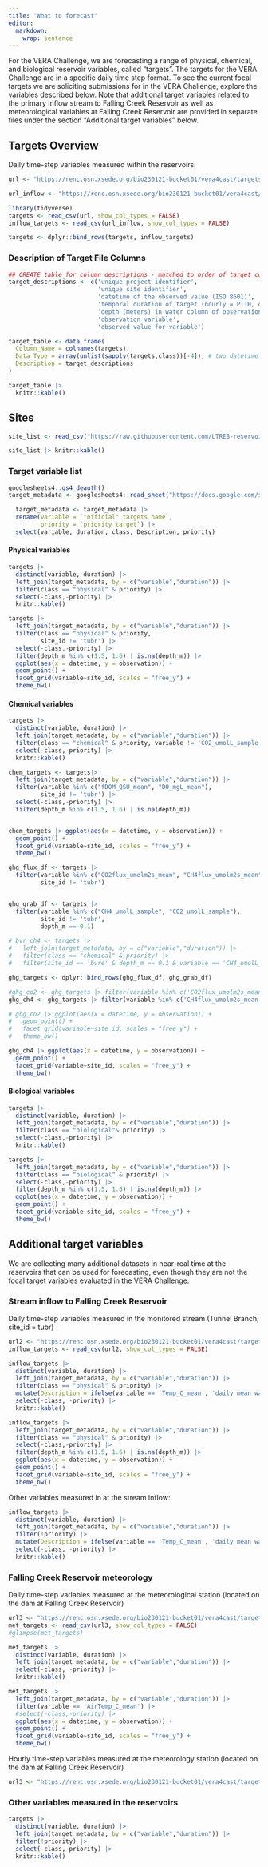 ```yaml
---
title: "What to forecast"
editor: 
  markdown: 
    wrap: sentence
---
```


For the VERA Challenge, we are forecasting a range of physical, chemical, and biological reservoir variables, called "targets". The targets for the VERA Challenge are in a specific daily time step format. To see the current focal targets we are soliciting submissions for in the VERA Challenge, explore the variables described below. Note that additional target variables related to the primary inflow stream to Falling Creek Reservoir as well as meteorological variables at Falling Creek Reservoir are provided in separate files under the section “Additional target variables” below.

## Targets Overview

Daily time-step variables measured within the reservoirs:

```r
url <- "https://renc.osn.xsede.org/bio230121-bucket01/vera4cast/targets/project_id=vera4cast/duration=P1D/daily-insitu-targets.csv.gz"
```

```r
url_inflow <- "https://renc.osn.xsede.org/bio230121-bucket01/vera4cast/targets/project_id=vera4cast/duration=P1D/daily-inflow-targets.csv.gz"
```

```r
library(tidyverse)
targets <- read_csv(url, show_col_types = FALSE)
inflow_targets <- read_csv(url_inflow, show_col_types = FALSE)

targets <- dplyr::bind_rows(targets, inflow_targets)
```

### Description of Target File Columns

```r
## CREATE table for column descriptions - matched to order of target columns
target_descriptions <- c('unique project identifier',
                         'unique site identifier',
                         'datetime of the observed value (ISO 8601)',
                         'temporal duration of target (hourly = PT1H, daily = P1D, etc.); follows ISO 8601 duration convention',
                         'depth (meters) in water column of observation',
                         'observation variable',
                         'observed value for variable')

target_table <- data.frame(
  Column_Name = colnames(targets),
  Data_Type = array(unlist(sapply(targets,class))[-4]), # two datetime objects returned (remove second object)
  Description = target_descriptions
)

target_table |> 
  knitr::kable()
```

## Sites

```r
site_list <- read_csv("https://raw.githubusercontent.com/LTREB-reservoirs/vera4cast/main/vera4cast_field_site_metadata.csv", show_col_types = FALSE)
```

```r
site_list |> knitr::kable()
```

### Target variable list 

```r
googlesheets4::gs4_deauth()
target_metadata <- googlesheets4::read_sheet("https://docs.google.com/spreadsheets/d/1fOWo6zlcWA8F6PmRS9AD6n1pf-dTWSsmGKNpaX3yHNE/edit?usp=sharing")
```

```r
  target_metadata <- target_metadata |> 
  rename(variable = `"official" targets name`,
         priority = `priority target`) |> 
  select(variable, duration, class, Description, priority)
```

#### Physical variables

```r
targets |> 
  distinct(variable, duration) |> 
  left_join(target_metadata, by = c("variable","duration")) |> 
  filter(class == "physical" & priority) |> 
  select(-class,-priority) |> 
  knitr::kable()
```
```r
targets |> 
  left_join(target_metadata, by = c("variable","duration")) |> 
  filter(class == "physical" & priority, 
         site_id != 'tubr') |> 
  select(-class,-priority) |> 
  filter(depth_m %in% c(1.5, 1.6) | is.na(depth_m)) |> 
  ggplot(aes(x = datetime, y = observation)) +
  geom_point() +
  facet_grid(variable~site_id, scales = "free_y") +
  theme_bw()
```
#### Chemical variables

```r
targets |> 
  distinct(variable, duration) |> 
  left_join(target_metadata, by = c("variable","duration")) |> 
  filter(class == "chemical" & priority, variable != 'CO2_umolL_sample') |> 
  select(-class,-priority) |> 
  knitr::kable()
```
```r
chem_targets <- targets|> 
  left_join(target_metadata, by = c("variable","duration")) |> 
  filter(variable %in% c("fDOM_QSU_mean", "DO_mgL_mean"), 
         site_id != 'tubr') |> 
  select(-class,-priority) |> 
  filter(depth_m %in% c(1.5, 1.6) | is.na(depth_m)) 


chem_targets |> ggplot(aes(x = datetime, y = observation)) +
  geom_point() +
  facet_grid(variable~site_id, scales = "free_y") +
  theme_bw()
```

```r
ghg_flux_df <- targets |> 
  filter(variable %in% c("CO2flux_umolm2s_mean", "CH4flux_umolm2s_mean"), 
         site_id != 'tubr')


ghg_grab_df <- targets |> 
  filter(variable %in% c("CH4_umolL_sample", "CO2_umolL_sample"), 
         site_id != 'tubr', 
         depth_m == 0.1)

# bvr_ch4 <- targets |>
#   left_join(target_metadata, by = c("variable","duration")) |> 
#   filter(class == "chemical" & priority) |> 
#   filter(site_id == 'bvre' & depth_m == 0.1 & variable == 'CH4_umolL_sample')

ghg_targets <- dplyr::bind_rows(ghg_flux_df, ghg_grab_df)

#ghg_co2 <- ghg_targets |> filter(variable %in% c('CO2flux_umolm2s_mean', 'CO2_umolL_sample'))
ghg_ch4 <- ghg_targets |> filter(variable %in% c('CH4flux_umolm2s_mean','CH4_umolL_sample','CO2flux_umolm2s_mean'))

# ghg_co2 |> ggplot(aes(x = datetime, y = observation)) +
#   geom_point() +
#   facet_grid(variable~site_id, scales = "free_y") +
#   theme_bw()
```
```r
ghg_ch4 |> ggplot(aes(x = datetime, y = observation)) +
  geom_point() +
  facet_grid(variable~site_id, scales = "free_y") +
  theme_bw()
```
#### Biological variables

```r
targets |> 
  distinct(variable, duration) |> 
  left_join(target_metadata, by = c("variable","duration")) |> 
  filter(class == "biological"& priority) |> 
  select(-class,-priority) |> 
  knitr::kable()
```
```r
targets |> 
  left_join(target_metadata, by = c("variable","duration")) |> 
  filter(class == "biological" & priority) |> 
  select(-class,-priority) |> 
  filter(depth_m %in% c(1.5, 1.6) | is.na(depth_m)) |> 
  ggplot(aes(x = datetime, y = observation)) +
  geom_point() +
  facet_grid(variable~site_id, scales = "free_y") +
  theme_bw()

```

## Additional target variables

We are collecting many additional datasets in near-real time at the reservoirs that can be used for forecasting, even though they are not the focal target variables evaluated in the VERA Challenge.

### Stream inflow to Falling Creek Reservoir

Daily time-step variables measured in the monitored stream (Tunnel Branch; site_id = tubr)

```r
url2 <- "https://renc.osn.xsede.org/bio230121-bucket01/vera4cast/targets/project_id=vera4cast/duration=P1D/daily-inflow-targets.csv.gz"
inflow_targets <- read_csv(url2, show_col_types = FALSE)
```
```r
inflow_targets |> 
  distinct(variable, duration) |> 
  left_join(target_metadata, by = c("variable","duration")) |> 
  filter(class == "physical" & priority) |> 
  mutate(Description = ifelse(variable == 'Temp_C_mean', 'daily mean water temperature in degrees C', Description)) |> 
  select(-class, -priority) |> 
  knitr::kable()
```

```r
inflow_targets |> 
  left_join(target_metadata, by = c("variable","duration")) |> 
  filter(class == "physical" & priority) |> 
  select(-class,-priority) |> 
  filter(depth_m %in% c(1.5, 1.6) | is.na(depth_m)) |> 
  ggplot(aes(x = datetime, y = observation)) +
  geom_point() +
  facet_grid(variable~site_id, scales = "free_y") +
  theme_bw()
```

Other variables measured in at the stream inflow:

```r
inflow_targets |> 
  distinct(variable, duration) |> 
  left_join(target_metadata, by = c("variable","duration")) |> 
  filter(!priority) |> 
  mutate(Description = ifelse(variable == 'Temp_C_mean', 'daily mean water temperature in degrees C', Description)) |> 
  select(-class, -priority) |> 
  knitr::kable()
```
### Falling Creek Reservoir meteorology

Daily time-step variables measured at the meteorological station (located on the dam at Falling Creek Reservoir)

```r
url3 <- "https://renc.osn.xsede.org/bio230121-bucket01/vera4cast/targets/project_id=vera4cast/duration=P1D/daily-met-targets.csv.gz"
met_targets <- read_csv(url3, show_col_types = FALSE)
#glimpse(met_targets)
```

```r
met_targets |> 
  distinct(variable, duration) |> 
  left_join(target_metadata, by = c("variable","duration")) |> 
  select(-class, -priority) |> 
  knitr::kable()
```

```r
met_targets |>
  left_join(target_metadata, by = c("variable","duration")) |>
  filter(variable == 'AirTemp_C_mean') |> 
  #select(-class,-priority) |> 
  ggplot(aes(x = datetime, y = observation)) +
  geom_point() +
  facet_grid(variable~site_id, scales = "free_y") +
  theme_bw()
```

Hourly time-step variables measured at the meteorology station (located on the dam at Falling Creek Reservoir)

```r
url3 <- "https://renc.osn.xsede.org/bio230121-bucket01/vera4cast/targets/project_id=vera4cast/duration=PT1H/hourly-met-targets.csv.gz"
```

### Other variables measured in the reservoirs

```r
targets |> 
  distinct(variable, duration) |> 
  left_join(target_metadata, by = c("variable","duration")) |> 
  filter(!priority) |> 
  select(-class,-priority) |> 
  knitr::kable()
```

